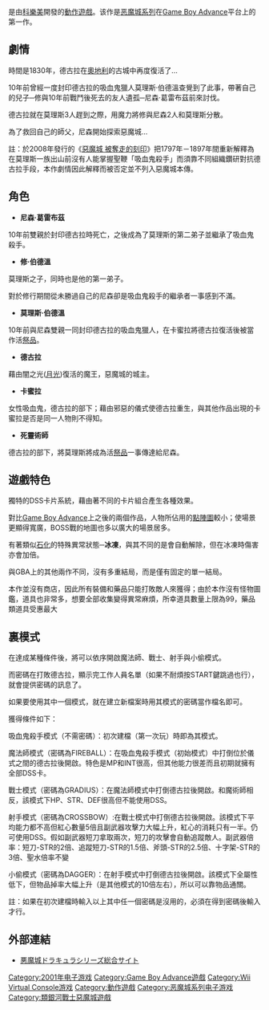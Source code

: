 {{Infobox VG
| title       = 惡魔城 月輪
| original    = 
| japanese    = 悪魔城ドラキュラ Circle of the Moon
| english     = Castlevania: Circle of the Moon
| image       = Castlevania Circle of the Moon jp.jpg
| caption     = 日版封面圖片
| official    = 
| common      = 惡魔城 月輪
| genre       = [[動作遊戲|動作遊戲]]
| platforms   = [[Game_Boy_Advance|Game Boy Advance]]<br>[[Virtual_Console|Virtual Console]]
| developer   = KCEK
| publisher   = [[KONAMI|KONAMI]]
| distributor = 
| director    = 
| producer    = Ko-G
| designer    = 
| writer      = 
| programmer  = 
| composer    = 
| artist      = 
| series      = [[惡魔城系列|惡魔城系列]]
| engine      = 
| modes       = [[單人遊戲|單人遊戲]]
| released    = '''Game Boy Advance'''{{vgr|JP|March 21, 2001|NA|June 11, 2001|EU|June 22, 2001|AU|June 22, 2001}}'''Wii U Virtual Console'''{{vgr|JP|August 27, 2014|NA|October 9, 2014|EU|January 29, 2015}}
| onlinegame  = 
| shutdown    = 
}}
{{vgname|恶魔城 月轮|ja=悪魔城ドラキュラ サークル オブ ザ ムーン|en=Castlevania: Circle of the Moon}}是由[[科樂美|科樂美]]開發的[[動作遊戲|動作遊戲]]。该作是[[恶魔城系列|恶魔城系列]]在[[Game_Boy_Advance|Game Boy Advance]]平台上的第一作。

== 劇情 ==

時間是1830年，德古拉在[[奧地利|奧地利]]的古城中再度復活了...

10年前曾經一度封印德古拉的吸血鬼獵人莫理斯‧伯德溫查覺到了此事，帶著自己的兒子─修與10年前戰鬥後死去的友人遺孤─尼森‧葛雷布茲前來討伐。

德古拉就在莫理斯3人趕到之際，用魔力將修與尼森2人和莫理斯分散。

為了救回自己的師父，尼森開始探索惡魔城...

註：於2008年發行的《[[惡魔城_被奪走的刻印|惡魔城 被奪走的刻印]]》把1797年－1897年間重新解釋為在莫理斯一族出山前沒有人能掌握聖鞭「吸血鬼殺手」而須靠不同組織鑽研對抗德古拉手段，本作劇情因此解釋而被否定並不列入惡魔城本傳。

== 角色 ==

*'''尼森‧葛雷布茲'''
10年前雙親於封印德古拉時死亡，之後成為了莫理斯的第二弟子並繼承了吸血鬼殺手。

*'''修‧伯德溫'''
莫理斯之子，同時也是他的第一弟子。

對於修行期間從未勝過自己的尼森卻是吸血鬼殺手的繼承者一事感到不滿。

*'''莫理斯‧伯德溫'''
10年前與尼森雙親一同封印德古拉的吸血鬼獵人，在卡蜜拉將德古拉復活後被當作活[[祭品|祭品]]。

*'''德古拉'''
藉由闇之光([[月光|月光]])復活的魔王，惡魔城的城主。

*'''卡蜜拉'''
女性吸血鬼，德古拉的部下；藉由邪惡的儀式使德古拉重生，與其他作品出現的卡蜜拉是否是同一人物則不得知。

*'''死靈術師'''
德古拉的部下，將莫理斯將成為活[[祭品|祭品]]一事傳達給尼森。

== 遊戲特色 ==
獨特的DSS卡片系統，藉由著不同的卡片組合產生各種效果。

對比[[Game_Boy_Advance|Game Boy Advance]]上之後的兩個作品，人物所佔用的[[點陣圖|點陣圖]]較小；使場景更顯得寬廣，BOSS戰的地圖也多以廣大的場景居多。

有著類似[[石化|石化]]的特殊異常狀態─'''冰凍'''，與其不同的是會自動解除，但在冰凍時傷害亦會加倍。

與GBA上的其他兩作不同，沒有多重結局，而是僅有固定的單一結局。

本作並沒有商店，因此所有裝備和藥品只能打敗敵人來獲得；由於本作沒有怪物圖鑑，道具也非常多，想要全部收集變得異常麻煩，所幸道具數量上限為99，藥品類道具受惠最大

== 裏模式 ==
在達成某種條件後，將可以依序開啟魔法師、戰士、射手與小偷模式。

而密碼在打敗德古拉，顯示完工作人員名單（如果不耐煩按START鍵跳過也行），就會提供密碼的訊息了。

如果要使用其中一個模式，就在建立新檔案時用其模式的密碼當作檔名即可。

獲得條件如下：

吸血鬼殺手模式（不需密碼）：初次建檔（第一次玩）時即為其模式。

魔法師模式（密碼為FIREBALL）：在吸血鬼殺手模式（初始模式）中打倒位於儀式之間的德古拉後開啟。特色是MP和INT很高，但其他能力很差而且初期就擁有全部DSS卡。

戰士模式（密碼為GRADIUS）：在魔法師模式中打倒德古拉後開啟。和魔術師相反，該模式下HP、STR、DEF很高但不能使用DSS。

射手模式（密碼為CROSSBOW）:在戰士模式中打倒德古拉後開啟。該模式下平均能力都不高但紅心數量5倍且副武器攻擊力大幅上升，紅心的消耗只有一半。仍可使用DSS。假如副武器短刀拿取兩次，短刀的攻擊會自動追蹤敵人。副武器倍率：短刀-STR的2倍、追蹤短刀-STR的1.5倍、斧頭-STR的2.5倍、十字架-STR的3倍、聖水倍率不變

小偷模式（密碼為DAGGER）：在射手模式中打倒德古拉後開啟。該模式下全屬性低下，但物品掉率大幅上升（是其他模式的10倍左右），所以可以靠物品通關。

註：如果在初次建檔時輸入以上其中任一個密碼是沒用的，必須在得到密碼後輸入才行。

== 外部連結 ==
* [http://www.konami.jp/gs/game/dracula/product/2001.html#1 悪魔城ドラキュラシリーズ総合サイト] {{Wayback|url=http://www.konami.jp/gs/game/dracula/product/2001.html#1 |date=20161115181701 }}

{{惡魔城}}

{{DEFAULTSORT:Akumajo Dorakyura: Sakuru obu za Mun}}
[[Category:2001年电子游戏|Category:2001年电子游戏]]
[[Category:Game_Boy_Advance遊戲|Category:Game Boy Advance遊戲]]
[[Category:Wii_Virtual_Console游戏|Category:Wii Virtual Console游戏]]
[[Category:動作遊戲|Category:動作遊戲]]
[[Category:恶魔城系列电子游戏|Category:恶魔城系列电子游戏]]
[[Category:類銀河戰士惡魔城遊戲|Category:類銀河戰士惡魔城遊戲]]